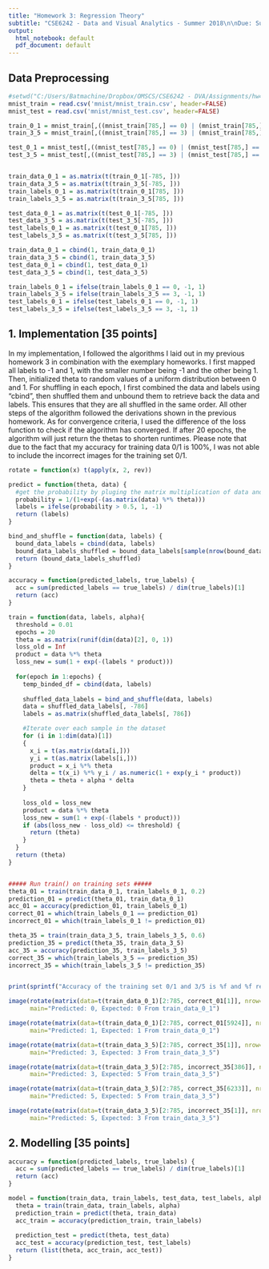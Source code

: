```yaml
---
title: "Homework 3: Regression Theory"
subtitle: "CSE6242 - Data and Visual Analytics - Summer 2018\n\nDue: Sunday, July 8, 2018 at 11:59 PM UTC-12:00 on T-Square\n\n hyang390, 903320189"
output: 
  html_notebook: default
  pdf_document: default
---
```



## Data Preprocessing

```r
#setwd("C:/Users/Batmachine/Dropbox/OMSCS/CSE6242 - DVA/Assignments/hw4")
mnist_train = read.csv('mnist/mnist_train.csv', header=FALSE)
mnist_test = read.csv('mnist/mnist_test.csv', header=FALSE)

train_0_1 = mnist_train[,((mnist_train[785,] == 0) | (mnist_train[785,] == 1))]
train_3_5 = mnist_train[,((mnist_train[785,] == 3) | (mnist_train[785,] == 5))]

test_0_1 = mnist_test[,((mnist_test[785,] == 0) | (mnist_test[785,] == 1))]
test_3_5 = mnist_test[,((mnist_test[785,] == 3) | (mnist_test[785,] == 5))]


train_data_0_1 = as.matrix(t(train_0_1[-785, ]))
train_data_3_5 = as.matrix(t(train_3_5[-785, ]))
train_labels_0_1 = as.matrix(t(train_0_1[785, ]))
train_labels_3_5 = as.matrix(t(train_3_5[785, ]))

test_data_0_1 = as.matrix(t(test_0_1[-785, ]))
test_data_3_5 = as.matrix(t(test_3_5[-785, ]))
test_labels_0_1 = as.matrix(t(test_0_1[785, ]))
test_labels_3_5 = as.matrix(t(test_3_5[785, ]))

train_data_0_1 = cbind(1, train_data_0_1)
train_data_3_5 = cbind(1, train_data_3_5)
test_data_0_1 = cbind(1, test_data_0_1)
test_data_3_5 = cbind(1, test_data_3_5)

train_labels_0_1 = ifelse(train_labels_0_1 == 0, -1, 1)
train_labels_3_5 = ifelse(train_labels_3_5 == 3, -1, 1)
test_labels_0_1 = ifelse(test_labels_0_1 == 0, -1, 1)
test_labels_3_5 = ifelse(test_labels_3_5 == 3, -1, 1)
```

## 1. Implementation [35 points]

In my implementation, I followed the algorithms I laid out in my previous homework 3 in combination with the exemplary homeworks. I first mapped all labels to -1 and 1, with the smaller number being -1 and the other being 1. Then, initialized theta to random values of a uniform distribution between 0 and 1. For shuffling in each epoch, I first combined the data and labels using "cbind", then shuffled them and unbound them to retrieve back the data and labels. This ensures that they are all shuffled in the same order. All other steps of the algorithm followed the derivations shown in the previous homework. As for convergence criteria, I used the difference of the loss function to check if the algorithm has converged. If after 20 epochs, the algorithm will just return the thetas to shorten runtimes. Please note that due to the fact that my accuracy for training data 0/1 is 100%, I was not able to include the incorrect images for the training set 0/1.

```r
rotate = function(x) t(apply(x, 2, rev))

predict = function(theta, data) {
  #get the probability by pluging the matrix multiplication of data and theta into the sigmoid function
  probability = 1/(1+exp(-(as.matrix(data) %*% theta)))
  labels = ifelse(probability > 0.5, 1, -1)
  return (labels)
}

bind_and_shuffle = function(data, labels) {
  bound_data_labels = cbind(data, labels)
  bound_data_labels_shuffled = bound_data_labels[sample(nrow(bound_data_labels)), ]
  return (bound_data_labels_shuffled)
}

accuracy = function(predicted_labels, true_labels) {
  acc = sum(predicted_labels == true_labels) / dim(true_labels)[1]
  return (acc)
}

train = function(data, labels, alpha){
  threshold = 0.01
  epochs = 20
  theta = as.matrix(runif(dim(data)[2], 0, 1))
  loss_old = Inf
  product = data %*% theta
  loss_new = sum(1 + exp(-(labels * product)))
  
  for(epoch in 1:epochs) {
    temp_binded_df = cbind(data, labels)
    
    shuffled_data_labels = bind_and_shuffle(data, labels)
    data = shuffled_data_labels[, -786]
    labels = as.matrix(shuffled_data_labels[, 786])

    #Iterate over each sample in the dataset
    for (i in 1:dim(data)[1])
    {
      x_i = t(as.matrix(data[i,]))
      y_i = t(as.matrix(labels[i,]))
      product = x_i %*% theta
      delta = t(x_i) %*% y_i / as.numeric(1 + exp(y_i * product))
      theta = theta + alpha * delta
    }
    
    loss_old = loss_new
    product = data %*% theta
    loss_new = sum(1 + exp(-(labels * product)))
    if (abs(loss_new - loss_old) <= threshold) {
      return (theta)
    }
  }
  return (theta)
}


##### Run train() on training sets #####
theta_01 = train(train_data_0_1, train_labels_0_1, 0.2)
prediction_01 = predict(theta_01, train_data_0_1)
acc_01 = accuracy(prediction_01, train_labels_0_1)
correct_01 = which(train_labels_0_1 == prediction_01)
incorrect_01 = which(train_labels_0_1 != prediction_01)

theta_35 = train(train_data_3_5, train_labels_3_5, 0.6)
prediction_35 = predict(theta_35, train_data_3_5)
acc_35 = accuracy(prediction_35, train_labels_3_5)
correct_35 = which(train_labels_3_5 == prediction_35)
incorrect_35 = which(train_labels_3_5 != prediction_35)


print(sprintf("Accuracy of the training set 0/1 and 3/5 is %f and %f respectively. Therefore no incorrect images were found for training set data for 0/1", acc_01, acc_35))

image(rotate(matrix(data=t(train_data_0_1)[2:785, correct_01[1]], nrow=28, ncol=28)), col=gray(0:255/255),
      main="Predicted: 0, Expected: 0 From train_data_0_1")

image(rotate(matrix(data=t(train_data_0_1)[2:785, correct_01[5924]], nrow=28, ncol=28)), col=gray(0:255/255),
      main="Predicted: 1, Expected: 1 From train_data_0_1")

image(rotate(matrix(data=t(train_data_3_5)[2:785, correct_35[1]], nrow=28, ncol=28)), col=gray(0:255/255),
      main="Predicted: 3, Expected: 3 From train_data_3_5")

image(rotate(matrix(data=t(train_data_3_5)[2:785, incorrect_35[386]], nrow=28, ncol=28)), col=gray(0:255/255),
      main="Predicted: 3, Expected: 5 From train_data_3_5")

image(rotate(matrix(data=t(train_data_3_5)[2:785, correct_35[6233]], nrow=28, ncol=28)), col=gray(0:255/255),
      main="Predicted: 5, Expected: 5 From train_data_3_5")

image(rotate(matrix(data=t(train_data_3_5)[2:785, incorrect_35[1]], nrow=28, ncol=28)), col=gray(0:255/255),
      main="Predicted: 5, Expected: 3 From train_data_3_5")

```

## 2. Modelling [35 points]
```r
accuracy = function(predicted_labels, true_labels) {
  acc = sum(predicted_labels == true_labels) / dim(true_labels)[1]
  return (acc)
}

model = function(train_data, train_labels, test_data, test_labels, alpha) {
  theta = train(train_data, train_labels, alpha)
  prediction_train = predict(theta, train_data)
  acc_train = accuracy(prediction_train, train_labels)
  
  prediction_test = predict(theta, test_data)
  acc_test = accuracy(prediction_test, test_labels)
  return (list(theta, acc_train, acc_test))
}


```

